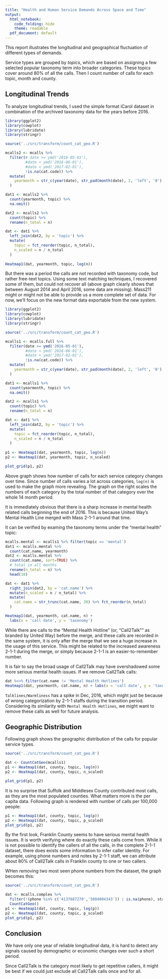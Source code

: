 ```yaml
---
title: "Health and Human Service Demands Across Space and Time"
output:
  html_notebook:
    code_folding: hide
    theme: readable
  pdf_document: default
---
```


<style>
img {
    image-rendering: -webkit-optimize-contrast;
}
</style>

This report illustrates the longitudinal and geographical fluctuation of different types of demands.

Service types are grouped by _topics_, which are based on assigning a few selected popular taxonomy term into broader categories. These topics cover around 80% of all the calls. Then I count number of calls for each topic, month and county.

## Longitudinal Trends

To analyze longitudinal trends, I used the simple format iCarol dataset in combination of the archived taxonomy data for the years before 2016.

```r
library(ggplot2)
library(cowplot)
library(lubridate)
library(stringr)

source('../src/transform/count_cat_geo.R')

mcalls2 <- mcalls %>%
  filter(# date >= ymd('2016-05-01'),
         #date < ymd('2016-06-01'),
         #date < ymd('2017-02-01'),
         !is.na(cat.code)) %>%
  mutate(
    yearmonth = str_c(year(date), str_pad(month(date), 2, 'left', '0'), sep='-')
  )

dat1 <- mcalls2 %>%
  count(yearmonth, topic) %>%
  na.omit()

dat2 <- mcalls2 %>%
  count(topic) %>%
  rename(n_total = n)

dat <- dat1 %>%
  left_join(dat2, by = 'topic') %>%
  mutate(
    topic = fct_reorder(topic, n_total),
    n_scaled = n / n_total
  )
  
Heatmap1(dat, yearmonth, topic, log(n))
```

But there was a period the calls are not recorded with taxonomy code, but rather free-text topics. Using some text matching techniques, I recovered some of them, but could not recover all (above graph clearly shows that between August 2014 and April 2016, some data are missing). Mass211 might or might not be able to provide us a more complete set of data. For now, we'll focus on the new format data exportable from the new system.

```r
library(ggplot2)
library(cowplot)
library(lubridate)
library(stringr)

source('../src/transform/count_cat_geo.R')

mcalls1 <- mcalls.full %>%
  filter(date >= ymd('2016-05-01'),
         #date < ymd('2016-06-01'),
         #date < ymd('2017-02-01'),
         !is.na(cat.code)) %>%
  mutate(
    yearmonth = str_c(year(date), str_pad(month(date), 2, 'left', '0'), sep='-')
  )

dat1 <- mcalls1 %>%
  count(yearmonth, topic) %>%
  na.omit()

dat2 <- mcalls1 %>%
  count(topic) %>%
  rename(n_total = n)

dat <- dat1 %>%
  left_join(dat2, by = 'topic') %>%
  mutate(
    topic = fct_reorder(topic, n_total),
    n_scaled = n / n_total
  )
  
p1 <- Heatmap1(dat, yearmonth, topic, log(n))
p2 <- Heatmap1(dat, yearmonth, topic, n_scaled)

plot_grid(p1, p2)
```

Above graph shows how number of calls for each service category changes over time. Since number of calls varies a lot across categories, `log(n)` is used to make the graph more revealing. The graph on the right scales the numbers of each category by the total number of that category over the whole 14 month period.

It is immediately obvious that there is a sharp increase in mental health related calls beginning the end of 2016. This is because United Way's Mental Health Line merged with Mass 2-1-1 around that time.

It can be verified by examing the taxonomy terms under the "mental health" topic:

```r
mcalls.mental <- mcalls1 %>% filter(topic == 'mental')
dat1 <- mcalls.mental %>%
  count(cat.name, yearmonth)
dat2 <- mcalls.mental %>%
  count(cat.name, sort=TRUE) %>%
  # total in all months
  rename(n_total = n) %>%
  head(10)

dat <- dat1 %>%
  right_join(dat2, by = 'cat.name') %>%
  mutate(n_scaled = n / n_total) %>%
  mutate(
    cat.name = str_trunc(cat.name, 30) %>% fct_reorder(n_total)
  )

Heatmap1(dat, yearmonth, cat.name, n) +
  labs(x = 'call date', y = 'taxonomy')
```

While there are calls to the "Mental Health Hotline" (or, "Call2Talk"" as branded by United Way) before the merge, and these calls are recorded in the same system, it is only after the merge that we see a huge increase in the usage of this service. This might be related to the increased awareness 2-1-1 during the merge, or simply because 2-1-1 is an easier-to-remember number.

It is fair to say the broad usage of Call2Talk may have overshadowed some more serious mental health issues. If we remove Call2Talk calls:

```r
dat %<>% filter(cat.name != 'Mental Health Hotlines')
Heatmap1(dat, yearmonth, cat.name, n) + labs(x = 'call date', y = 'taxonomy')
```

`Talklines/Warmliness` has a spike in Dec, 2016, which might just be because of wrong categorization by 2-1-1 staffs during the transition period. Considering its similarity with `Mental Health Hotlines`, we might want to remove these calls as well for future analysis.


## Geographic Distribution

Following graph shows the geographic distribution of the calls for popular service types.

```r
source('../src/transform/count_cat_geo.R')

dat <- CountCatGeo(mcalls1)
p1 <- Heatmap1(dat, county, topic, log(n))
p2 <- Heatmap1(dat, county, topic, n_scaled)

plot_grid(p1, p2)
```

It is no surprise that Suffolk and Middlesex County contributed most calls, as they are the most populated counties. What matters more is the per capita data. Following graph is rendered with number of calls per 100,000 people:

```r
p1 <- Heatmap1(dat, county, topic, log(p))
p2 <- Heatmap1(dat, county, topic, p_scaled)
plot_grid(p1, p2)
```

By the first look, Franklin County seems to have serious mental health issues. It is worth verifying where do exactly these calls come from. While it is not possible to identify the callers of all the calls, in the complete 2-1-1 dataset, there does exists some information to infer caller identity. For example, using phone numbers and notes by 2-1-1 staff, we can attribute about 80% of Call2Talk calls in Franklin county to one or two callers.

WHen removing two most seen phone numbers from the dataset, the graph becomes this:

```r
source('../src/transform/count_cat_geo.R')

dat <- mcalls.complex %>%
  filter(!(phone %in% c('4137687270','5084004343')) | is.na(phone), state == 'MA') %>%
  CountCatGeo()
p1 <- Heatmap1(dat, county, topic, log(p))
p2 <- Heatmap1(dat, county, topic, p_scaled)
plot_grid(p1, p2)
```

## Conclusion

We have only one year of reliable longitudinal data, it is hard to detect any signals caused by demographic or economic changes over such a short period. 

Since Call2Talk is the category most likely to get repetitive callers, it might be best if we could just exclude all Call2Talk calls once and for all.